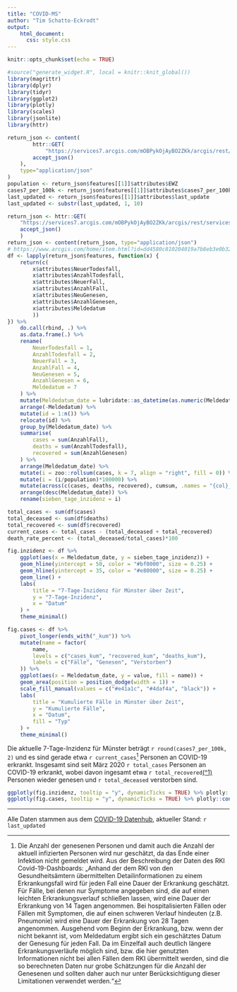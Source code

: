 ```yaml
---
title: "COVID-MS"
author: "Tim Schatto-Eckrodt"
output: 
    html_document:
      css: style.css
---
```


```r
knitr::opts_chunk$set(echo = TRUE)
```

```r
#source("generate_widget.R", local = knitr::knit_global())
library(magrittr)
library(dplyr)
library(tidyr)
library(ggplot2)
library(plotly)
library(scales)
library(jsonlite)
library(httr)

return_json <- content(
        httr::GET(
            "https://services7.arcgis.com/mOBPykOjAyBO2ZKk/arcgis/rest/services/RKI_Landkreisdaten/FeatureServer/0/query?where=AGS%20%3D%20'05515'&outFields=death_rate,cases,deaths,cases_per_100k,cases_per_population,county,last_update,cases7_per_100k,recovered,BL,EWZ&returnGeometry=false&outSR=4326&f=json",
        accept_json()
    ),
    type="application/json"
)
population <- return_json$features[[1]]$attributes$EWZ
cases7_per_100k <- return_json$features[[1]]$attributes$cases7_per_100k
last_updated <- return_json$features[[1]]$attributes$last_update
last_updated <- substr(last_updated, 1, 10)

return_json <- httr::GET(
    "https://services7.arcgis.com/mOBPykOjAyBO2ZKk/arcgis/rest/services/RKI_COVID19/FeatureServer/0/query?where=IdLandkreis%20%3D%20'05515'&outFields=Landkreis,AnzahlFall,AnzahlTodesfall,IdLandkreis,NeuerFall,NeuerTodesfall,Refdatum,NeuGenesen,AnzahlGenesen,Meldedatum,Datenstand&returnGeometry=false&outSR=4326&f=json",
    accept_json()
    )
return_json <- content(return_json, type="application/json")
# https://www.arcgis.com/home/item.html?id=dd4580c810204019a7b8eb3e0b329dd6
df <- lapply(return_json$features, function(x) {
    return(c(
        x$attributes$NeuerTodesfall,
        x$attributes$AnzahlTodesfall, 
        x$attributes$NeuerFall,
        x$attributes$AnzahlFall,
        x$attributes$NeuGenesen,
        x$attributes$AnzahlGenesen,
        x$attributes$Meldedatum
        ))
}) %>% 
    do.call(rbind, .) %>% 
    as.data.frame(.) %>% 
    rename(
        NeuerTodesfall = 1,
        AnzahlTodesfall = 2,
        NeuerFall = 3, 
        AnzahlFall = 4,
        NeuGenesen = 5,
        AnzahlGenesen = 6,
        Meldedatum = 7
    ) %>% 
    mutate(Meldedatum_date = lubridate::as_datetime(as.numeric(Meldedatum/1000))) %>% 
    arrange(-Meldedatum) %>% 
    mutate(id = 1:n()) %>% 
    relocate(id) %>% 
    group_by(Meldedatum_date) %>% 
    summarise(
        cases = sum(AnzahlFall),
        deaths = sum(AnzahlTodesfall),
        recovered = sum(AnzahlGenesen)
    ) %>% 
    arrange(Meldedatum_date) %>% 
    mutate(i = zoo::rollsum(cases, k = 7, align = "right", fill = 0)) %>% 
    mutate(i = (i/population)*100000) %>% 
    mutate(across(c(cases, deaths, recovered), cumsum, .names = "{col}_kum")) %>% 
    arrange(desc(Meldedatum_date)) %>% 
    rename(sieben_tage_inzidenz = i)

total_cases <- sum(df$cases)
total_deceased <- sum(df$deaths)
total_recovered <- sum(df$recovered)
current_cases <- total_cases - (total_deceased + total_recovered)
death_rate_percent <- (total_deceased/total_cases)*100

fig.inzidenz <- df %>% 
    ggplot(aes(x = Meldedatum_date, y = sieben_tage_inzidenz)) +
    geom_hline(yintercept = 50, color = "#bf0000", size = 0.25) +
    geom_hline(yintercept = 35, color = "#e80000", size = 0.25) +
    geom_line() +
    labs(
        title = "7-Tage-Inzidenz für Münster über Zeit",
        y = "7-Tage-Inzidenz",
        x = "Datum"
    ) +
    theme_minimal()

fig.cases <- df %>% 
    pivot_longer(ends_with("_kum")) %>% 
    mutate(name = factor(
        name, 
        levels = c("cases_kum", "recovered_kum", "deaths_kum"),
        labels = c("Fälle", "Genesen", "Verstorben")
    )) %>% 
    ggplot(aes(x = Meldedatum_date, y = value, fill = name)) +
    geom_area(position = position_dodge(width = 1)) +
    scale_fill_manual(values = c("#e41a1c", "#4daf4a", "black")) +
    labs(
        title = "Kumulierte Fälle in Münster über Zeit",
        y = "Kumulierte Fälle",
        x = "Datum",
        fill = "Typ"
    ) +
    theme_minimal()
```

Die aktuelle 7-Tage-Inzidenz für Münster beträgt ```r round(cases7_per_100k, 2)``` und es sind gerade etwa ```r current_cases```[^note_estimated] Personen an COVID-19 erkrankt. Insgesamt sind seit März 2020 ```r total_cases``` Personen an COVID-19 erkrankt, wobei davon ingesamt etwa ```r total_recovered```[\(^1\)](#fn1) Personen wieder genesen und ```r total_deceased``` verstorben sind.

```r
ggplotly(fig.inzidenz, tooltip = "y", dynamicTicks = TRUE) %>% plotly::config(displayModeBar = FALSE)
ggplotly(fig.cases, tooltip = "y", dynamicTicks = TRUE) %>% plotly::config(displayModeBar = FALSE)
```

<hr>

Alle Daten stammen aus dem [COVID-19 Datenhub](https://npgeo-corona-npgeo-de.hub.arcgis.com), aktueller Stand: `r last_updated`

[^note_estimated]: Die Anzahl der genesenen Personen und damit auch die Anzahl der aktuell infizierten Personen wird nur geschätzt, da das Ende einer Infektion nicht gemeldet wird. Aus der Beschreibung der Daten des RKI Covid-19-Dashboards: „Anhand der dem RKI von den Gesundheitsämtern übermittelten Detailinformationen zu einem Erkrankungsfall wird für jeden Fall eine Dauer der Erkrankung geschätzt. Für Fälle, bei denen nur Symptome angegeben sind, die auf einen leichten Erkrankungsverlauf schließen lassen, wird eine Dauer der Erkrankung von 14 Tagen angenommen. Bei hospitalisierten Fällen oder Fällen mit Symptomen, die auf einen schweren Verlauf hindeuten (z.B. Pneumonie) wird eine Dauer der Erkrankung von 28 Tagen angenommen. Ausgehend vom Beginn der Erkrankung, bzw. wenn der nicht bekannt ist, vom Meldedatum ergibt sich ein geschätztes Datum der Genesung für jeden Fall. Da im Einzelfall auch deutlich längere Erkrankungsverläufe möglich sind, bzw. die hier genutzten Informationen nicht bei allen Fällen dem RKI übermittelt werden, sind die so berechneten Daten nur grobe Schätzungen für die Anzahl der Genesenen und sollten daher auch nur unter Berücksichtigung dieser Limitationen verwendet werden.“
